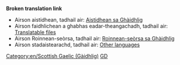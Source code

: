 '''Broken translation link'''{{en/-}}
{{en/Bilingual box| Gd
| Seallaidh an duilleag seo na '''faidhlichean (dealbhan) sa Ghàidhlig''' dhut a tha ri am faighinn san uici aig OpenTTD.
| ''This page provides an index for a wide range of '''files (images) in Scottish Gaelic''' in OpenTTD Wiki.''}}

*Airson aistidhean, tadhail air: [[Category/gd/Aistidhean sa Ghàidhlig|Aistidhean sa Ghàidhlig]]
*Airson faidhlichean a ghabhas eadar-theangachadh, tadhail air: [[Category/en/Translatable files|Translatable files]]
*Airson Roinnean-seòrsa, tadhail air: [[Category/gd/Roinnean-seòrsa|Roinnean-seòrsa sa Ghàidhlig]]
*Airson stadaistearachd, tadhail air: [[Category/en/Other languages|Other languages]]

[[Category:en/Scottish Gaelic (Gàidhlig)]][[Category:en/Files in other languages|GD]]